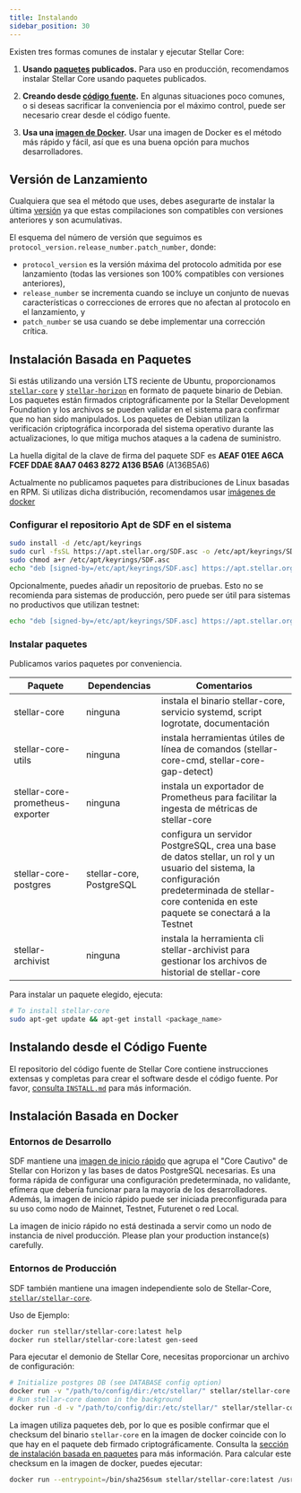 ```yaml
---
title: Instalando
sidebar_position: 30
---
```



Existen tres formas comunes de instalar y ejecutar Stellar Core:

1. **Usando [paquetes](#package-based-installation) publicados.** Para uso en producción, recomendamos instalar Stellar Core usando paquetes publicados.

2. **Creando desde [código fuente](#installing-from-source).** En algunas situaciones poco comunes, o si deseas sacrificar la conveniencia por el máximo control, puede ser necesario crear desde el código fuente.

3. **Usa una [imagen de Docker](#docker-based-installation).** Usar una imagen de Docker es el método más rápido y fácil, así que es una buena opción para muchos desarrolladores.

## Versión de Lanzamiento

Cualquiera que sea el método que uses, debes asegurarte de instalar la última [versión](https://github.com/stellar/stellar-core/releases) ya que estas compilaciones son compatibles con versiones anteriores y son acumulativas.

El esquema del número de versión que seguimos es `protocol_version.release_number.patch_number`, donde:

- `protocol_version` es la versión máxima del protocolo admitida por ese lanzamiento (todas las versiones son 100% compatibles con versiones anteriores),
- `release_number` se incrementa cuando se incluye un conjunto de nuevas características o correcciones de errores que no afectan al protocolo en el lanzamiento, y
- `patch_number` se usa cuando se debe implementar una corrección crítica.

## Instalación Basada en Paquetes

Si estás utilizando una versión LTS reciente de Ubuntu, proporcionamos [`stellar-core`](https://github.com/stellar/stellar-core) y [`stellar-horizon`](https://github.com/stellar/go/tree/master/services/horizon) en formato de paquete binario de Debian. Los paquetes están firmados criptográficamente por la Stellar Development Foundation y los archivos se pueden validar en el sistema para confirmar que no han sido manipulados. Los paquetes de Debian utilizan la verificación criptográfica incorporada del sistema operativo durante las actualizaciones, lo que mitiga muchos ataques a la cadena de suministro.

La huella digital de la clave de firma del paquete SDF es **AEAF 01EE A6CA FCEF DDAE 8AA7 0463 8272 A136 B5A6** (A136B5A6)

Actualmente no publicamos paquetes para distribuciones de Linux basadas en RPM. Si utilizas dicha distribución, recomendamos usar [imágenes de docker](#docker-based-installation)

### Configurar el repositorio Apt de SDF en el sistema

```bash
sudo install -d /etc/apt/keyrings
sudo curl -fsSL https://apt.stellar.org/SDF.asc -o /etc/apt/keyrings/SDF.asc
sudo chmod a+r /etc/apt/keyrings/SDF.asc
echo "deb [signed-by=/etc/apt/keyrings/SDF.asc] https://apt.stellar.org $(lsb_release -cs) stable" | sudo tee -a /etc/apt/sources.list.d/SDF.list
```

Opcionalmente, puedes añadir un repositorio de pruebas. Esto no se recomienda para sistemas de producción, pero puede ser útil para sistemas no productivos que utilizan testnet:

```bash
echo "deb [signed-by=/etc/apt/keyrings/SDF.asc] https://apt.stellar.org $(lsb_release -cs) stable" | sudo tee -a /etc/apt/sources.list.d/SDF.list
```

### Instalar paquetes

Publicamos varios paquetes por conveniencia.

| Paquete                          | Dependencias             | Comentarios                                                                                                                                                                                            |
| -------------------------------- | ------------------------ | ------------------------------------------------------------------------------------------------------------------------------------------------------------------------------------------------------ |
| stellar-core                     | ninguna                  | instala el binario stellar-core, servicio systemd, script logrotate, documentación                                                                                                                     |
| stellar-core-utils               | ninguna                  | instala herramientas útiles de línea de comandos (stellar-core-cmd, stellar-core-gap-detect)                                                                                                           |
| stellar-core-prometheus-exporter | ninguna                  | instala un exportador de Prometheus para facilitar la ingesta de métricas de stellar-core                                                                                                              |
| stellar-core-postgres            | stellar-core, PostgreSQL | configura un servidor PostgreSQL, crea una base de datos stellar, un rol y un usuario del sistema, la configuración predeterminada de stellar-core contenida en este paquete se conectará a la Testnet |
| stellar-archivist                | ninguna                  | instala la herramienta cli stellar-archivist para gestionar los archivos de historial de stellar-core                                                                                                  |

Para instalar un paquete elegido, ejecuta:

```bash
# To install stellar-core
sudo apt-get update && apt-get install <package_name>
```

## Instalando desde el Código Fuente

El repositorio del código fuente de Stellar Core contiene instrucciones extensas y completas para crear el software desde el código fuente. Por favor, [consulta `INSTALL.md`](https://github.com/stellar/stellar-core/blob/master/INSTALL.md) para más información.

## Instalación Basada en Docker

### Entornos de Desarrollo

SDF mantiene una [imagen de inicio rápido](https://github.com/stellar/quickstart) que agrupa el "Core Cautivo" de Stellar con Horizon y las bases de datos PostgreSQL necesarias. Es una forma rápida de configurar una configuración predeterminada, no validante, efímera que debería funcionar para la mayoría de los desarrolladores. Además, la imagen de inicio rápido puede ser iniciada preconfigurada para su uso como nodo de Mainnet, Testnet, Futurenet o red Local.

<Alert>

La imagen de inicio rápido no está destinada a servir como un nodo de instancia de nivel producción. Please plan your production instance(s) carefully.

</Alert>

### Entornos de Producción

SDF también mantiene una imagen independiente solo de Stellar-Core, [`stellar/stellar-core`](https://hub.docker.com/r/stellar/stellar-core).

Uso de Ejemplo:

```bash
docker run stellar/stellar-core:latest help
docker run stellar/stellar-core:latest gen-seed
```

Para ejecutar el demonio de Stellar Core, necesitas proporcionar un archivo de configuración:

```bash
# Initialize postgres DB (see DATABASE config option)
docker run -v "/path/to/config/dir:/etc/stellar/" stellar/stellar-core:latest new-db
# Run stellar-core daemon in the background
docker run -d -v "/path/to/config/dir:/etc/stellar/" stellar/stellar-core:latest run
```

La imagen utiliza paquetes deb, por lo que es posible confirmar que el checksum del binario `stellar-core` en la imagen de docker coincide con lo que hay en el paquete deb firmado criptográficamente. Consulta la [sección de instalación basada en paquetes](#package-based-installation) para más información. Para calcular este checksum en la imagen de docker, puedes ejecutar:

```bash
docker run --entrypoint=/bin/sha256sum stellar/stellar-core:latest /usr/bin/stellar-core
```
